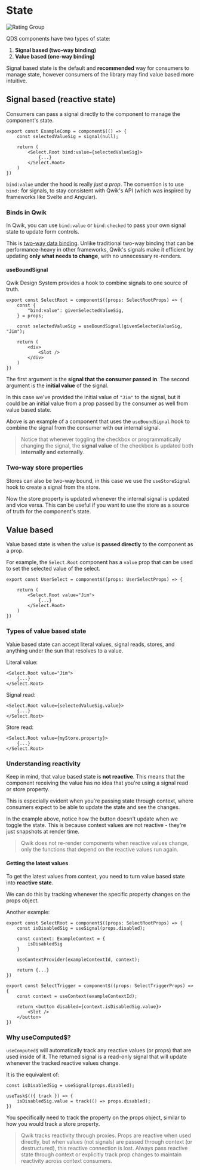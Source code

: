 
# State

<Image src={ratingGroup} loading="eager" alt="Rating Group" />

QDS components have two types of state:

1. **Signal based (two-way binding)**
2. **Value based (one-way binding)**

Signal based state is the default and **recommended** way for consumers to manage state, however consumers of the library may find value based more intuitive.

## Signal based (reactive state)

Consumers can pass a signal directly to the component to manage the component's state.

```tsx
export const ExampleComp = component$(() => {
    const selectedValueSig = signal(null);

    return (
        <Select.Root bind:value={selectedValueSig}>
            {...}
        </Select.Root>
    )
})
```

`bind:value` under the hood is really *just a prop*. The convention is to use `bind:` for signals, to stay consistent with Qwik's API (which was inspired by frameworks like Svelte and Angular).


### Binds in Qwik

In Qwik, you can use `bind:value` or `bind:checked` to pass your own signal state to update form controls.

<Showcase name="two-way" />

This is [two-way data binding](https://www.geeksforgeeks.org/two-way-data-binding-in-javascript/). Unlike traditional two-way binding that can be performance-heavy in other frameworks, Qwik's signals make it efficient by updating **only what needs to change**, with no unnecessary re-renders.

#### useBoundSignal

Qwik Design System provides a hook to combine signals to one source of truth.

```tsx
export const SelectRoot = component$((props: SelectRootProps) => {
    const {
        "bind:value": givenSelectedValueSig,
    } = props;

    const selectedValueSig = useBoundSignal(givenSelectedValueSig, "Jim");

    return (
        <div>
            <Slot />
        </div>
    )
})
```

The first argument is the **signal that the consumer passed in**. The second argument is the **initial value** of the signal.

In this case we've provided the initial value of `"Jim"` to the signal, but it could be an initial value from a prop passed by the consumer as well from value based state.

<Showcase name="bound-signal" />

Above is an example of a component that uses the `useBoundSignal` hook to combine the signal from the consumer with our internal signal.

> Notice that whenever toggling the checkbox or programmatically changing the signal, the **signal value** of the checkbox is updated both **internally and externally**.

### Two-way store properties

Stores can also be two-way bound, in this case we use the `useStoreSignal` hook to create a signal from the store.

<Showcase name="store-signal" />

Now the store property is updated whenever the internal signal is updated and vice versa. This can be useful if you want to use the store as a source of truth for the component's state.

## Value based

Value based state is when the value is **passed directly** to the component as a prop.

For example, the `Select.Root` component has a `value` prop that can be used to set the selected value of the select.

```tsx
export const UserSelect = component$((props: UserSelectProps) => {

    return (
        <Select.Root value="Jim">
            {...}
        </Select.Root>
    )
})
```


### Types of value based state

Value based state can accept literal values, signal reads, stores, and anything under the sun that resolves to a value.

Literal value:

```tsx
<Select.Root value="Jim">
    {...}
</Select.Root>
```

Signal read:

```tsx
<Select.Root value={selectedValueSig.value}>
    {...}
</Select.Root>
```

Store read:

```tsx
<Select.Root value={myStore.property}>
    {...}
</Select.Root>
```

### Understanding reactivity

Keep in mind, that value based state is **not reactive**. This means that the component receiving the value has no idea that you're using a signal read or store property.

This is especially evident when you're passing state through context, where consumers expect to be able to update the state and see the changes.

<Showcase name="value-and-context" />

In the example above, notice how the button doesn't update when we toggle the state. This is because context values are not reactive - they're just snapshots at render time.

> Qwik does not re-render components when reactive values change, only the functions that depend on the reactive values run again.

#### Getting the latest values

To get the latest values from context, you need to turn value based state into **reactive state**.

We can do this by tracking whenever the specific property changes on the props object.

<Showcase name="signal-and-context" />

Another example:

```tsx
export const SelectRoot = component$((props: SelectRootProps) => {
    const isDisabledSig = useSignal(props.disabled);

    const context: ExampleContext = {
        isDisabledSig
    }

    useContextProvider(exampleContextId, context);

    return {...}
})

export const SelectTrigger = component$((props: SelectTriggerProps) => {
    const context = useContext(exampleContextId);

    return <button disabled={context.isDisabledSig.value}>
        <Slot />
    </button>
})
```

### Why useComputed$?

`useComputed$` will automatically track any reactive values (or props) that are used inside of it. The returned signal is a read-only signal that will update whenever the tracked reactive values change.

It is the equivalent of:

```tsx
const isDisabledSig = useSignal(props.disabled);

useTask$(({ track }) => {
    isDisabledSig.value = track(() => props.disabled);
})
```

You specifically need to track the property on the props object, similar to how you would track a store property.

> Qwik tracks reactivity through proxies. Props are reactive when used directly, but when values (not signals) are passed through context (or destructured), this reactive connection is lost. Always pass reactive state through context or explicitly track prop changes to maintain reactivity across context consumers.




